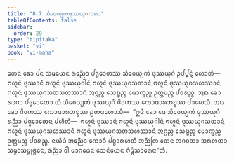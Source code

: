 ```yaml
---
title: "8.7 ᩈᩥᩅᩮᨿ᩠ᨿᨠᨴᩩᩔᨿᩩᨣᨠᨳᩣ"
tableOfContents: false
sidebar:
  order: 29
type: "tipitaka"
basket: "vi"
book: "vi-maha"
---
```



<DynamicBreadcrumb />

<Division number="335" book="vi-maha">

<Paragraph number="1583" book="vi-maha">
ᨲᩮᨶ ᨡᩮᩣ ᨸᨶ ᩈᨾᨿᩮᨶ ᩁᨬ᩠ᨬᩮᩣ ᨸᨩ᩠ᨩᩮᩣᨲᩔ ᩈᩥᩅᩮᨿ᩠ᨿᨠᩴ ᨴᩩᩔᨿᩩᨣᩴ ᩏᨸ᩠ᨸᨶ᩠ᨶᩴ ᩉᩮᩣᨲᩥ—  ᨻᩉᩪᨶᩴ ᨴᩩᩔᩣᨶᩴ ᨻᩉᩪᨶᩴ ᨴᩩᩔᨿᩩᨣᩤᨶᩴ ᨻᩉᩪᨶᩴ ᨴᩩᩔᨿᩩᨣᩈᨲᩣᨶᩴ ᨻᩉᩪᨶᩴ ᨴᩩᩔᨿᩩᨣᩈᩉᩔᩣᨶᩴ ᨻᩉᩪᨶᩴ ᨴᩩᩔᨿᩩᨣᩈᨲᩈᩉᩔᩣᨶᩴ ᩋᨣ᩠ᨣᨬ᩠ᨧ ᩈᩮᨭ᩠ᨮᨬ᩠ᨧ ᨾᩮᩣᨠ᩠ᨡᨬ᩠ᨧ ᩏᨲ᩠ᨲᨾᨬ᩠ᨧ ᨸᩅᩁᨬ᩠ᨧ. ᩋᨳ ᨡᩮᩣ ᩁᩣᨩᩣ ᨸᨩ᩠ᨩᩮᩣᨲᩮᩣ ᨲᩴ ᩈᩥᩅᩮᨿ᩠ᨿᨠᩴ ᨴᩩᩔᨿᩩᨣᩴ ᨩᩦᩅᨠᩔ ᨠᩮᩣᨾᩣᩁᨽᨧ᩠ᨧᩔ ᨸᩣᩉᩮᩈᩥ. ᩋᨳ ᨡᩮᩣ ᨩᩦᩅᨠᩔ ᨠᩮᩣᨾᩣᩁᨽᨧ᩠ᨧᩔ ᩑᨲᨴᩉᩮᩣᩈᩥ—  “ᩍᨴᩴ ᨡᩮᩣ ᨾᩮ ᩈᩥᩅᩮᨿ᩠ᨿᨠᩴ ᨴᩩᩔᨿᩩᨣᩴ ᩁᨬ᩠ᨬᩣ ᨸᨩ᩠ᨩᩮᩣᨲᩮᨶ ᨸᩉᩥᨲᩴ—  ᨻᩉᩪᨶᩴ ᨴᩩᩔᩣᨶᩴ ᨻᩉᩪᨶᩴ ᨴᩩᩔᨿᩩᨣᩤᨶᩴ ᨻᩉᩪᨶᩴ ᨴᩩᩔᨿᩩᨣᩈᨲᩣᨶᩴ ᨻᩉᩪᨶᩴ ᨴᩩᩔᨿᩩᨣᩈᩉᩔᩣᨶᩴ ᨻᩉᩪᨶᩴ ᨴᩩᩔᨿᩩᨣᩈᨲᩈᩉᩔᩣᨶᩴ ᩋᨣ᩠ᨣᨬ᩠ᨧ ᩈᩮᨭ᩠ᨮᨬ᩠ᨧ ᨾᩮᩣᨠ᩠ᨡᨬ᩠ᨧ ᩏᨲ᩠ᨲᨾᨬ᩠ᨧ ᨸᩅᩁᨬ᩠ᨧ. ᨶᨿᩥᨴᩴ ᩋᨬ᩠ᨬᩮᩣ ᨠᩮᩣᨧᩥ ᨸᨧ᩠ᨧᩣᩁᩉᨲᩥ ᩋᨬ᩠ᨬᨲᩕ ᨲᩮᨶ ᨽᨣᩅᨲᩣ ᩋᩁᩉᨲᩣ ᩈᨾ᩠ᨾᩣᩈᨾ᩠ᨻᩩᨴ᩠ᨵᩮᨶ, ᩁᨬ᩠ᨬᩣ ᩅᩤ ᨾᩣᨣᨵᩮᨶ ᩈᩮᨶᩥᨿᩮᨶ ᨻᩥᨾ᩠ᨻᩥᩈᩣᩁᩮᨶᩣ”ᨲᩥ.
</Paragraph>
</Division>